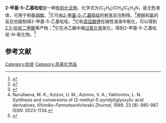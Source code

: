 {{Chembox
| ImageFile = 5-ethyl-2-methylpyridine.svg
| ImageSize = 
| ImageAlt = 
| IUPACName = 
| OtherNames = 5-乙基-2-甲基吡啶
|Section1={{Chembox Identifiers
| CASNo = 104-90-5
| CASNo_Ref = {{Cascite|correct|CAS}}
| Beilstein = 109269
| ChEMBL = 227181
| ChemSpiderID = 21105900
| EC_number = 203-250-0
| PubChem = 7728
| RTECS = TJ6825000
| UNNumber = 2300
| UNII = WG205CGK3Y
| StdInChI=1S/C8H11N/c1-3-8-5-4-7(2)9-6-8/h4-6H,3H2,1-2H3
| StdInChIKey = NTSLROIKFLNUIJ-UHFFFAOYSA-N
| SMILES = CCC1=CN=C(C=C1)C
 }}
|Section2={{Chembox Properties
| C=8|H=11|N=1 
| MolarMass =
| Appearance = 无色液体
| Density = 0.9208 g/cm<sup>3</sup>
| MeltingPtC = −70.3
| BoilingPtC = 178
| Solubility = 1.2 g/100 mL}}
|Section3={{Chembox Hazards
| GHSPictograms = {{GHS05}}{{GHS06}}{{GHS07}}
| GHSSignalWord = 危险
| HPhrases = {{H-phrases|302|311|314|315|317|319|331|412}}
| PPhrases = {{P-phrases|260|261|264|270|271|272|273|280|301+312|301+330+331|302+352|303+361+353|304+340|305+351+338|310|311|312|321|322|330|332+313|333+313|337+313|361|362|363|403+233|405|501}}
| MainHazards = 
| FlashPt = 
| AutoignitionPt = }}
}}

'''2-甲基-5-乙基吡啶'''是一种[[有机化合物|有机化合物]]，化学式为(C<sub>2</sub>H<sub>5</sub>)(CH<sub>3</sub>)C<sub>5</sub>H<sub>3</sub>N，是无色液体，可用于制备[[烟酸|烟酸]]。<ref name=ullmann>{{Ullmann|first1=Shinkichi|last1 =Shimizu|first2=Nanao|last2= Watanabe|first3=Toshiaki|last3=Kataoka|first4=Takayuki|last4= Shoji|first5=Nobuyuki|last5=Abe|first6=Sinji|last6=Morishita|first7=Hisao|last7=Ichimura|title=Pyridine and Pyridine Derivatives|year=2007|doi=10.1002/14356007.a22_399}}</ref>它可由[[:d:Q82855080|2-甲基-5-乙基哌啶]]的脱氢反应制得。<ref>{{cite journal|journal=The Journal of Organic Chemistry|volume=04|issue=4|language=en|issn=0022-3263|date=1939-09|pages=365–375|doi=10.1021/jo01216a002|url=https://pubs.acs.org/doi/abs/10.1021/jo01216a002|title=STUDIES IN THE PYRIDINE SERIES. I. AN IMPROVED SYNTHESIS OF 2,3-DIMETHYLPYRIDINE AND THE CONVERSION OF THE LATTER INTO AN ANALOG OF THIAMINE|accessdate=2021-04-07|author=Jacob Finkelstein, Robert C. Elderfield}}</ref>[[甲醛|甲醛]]和[[氨|氨]]的反应也能制得2-甲基-5-乙基吡啶。<ref>{{cite journal|journal=Journal of Molecular Catalysis A: Chemical|volume=298|issue=1-2|language=en|date=2009-02|pages=99–102|doi=10.1016/j.molcata.2008.10.010|url=https://linkinghub.elsevier.com/retrieve/pii/S1381116908004585|title=Zeolite catalysed synthesis of 5-ethyl-2-methylpyridine under high pressure|accessdate=2021-04-07|author=K.V.V. Krishna Mohan, K. Suresh Kumar Reddy, N. Narender, S.J. Kulkarni}}</ref>它和[[高锰酸钾|高锰酸钾]]在碱性溶液中氧化，可以得到[[2,5-吡啶二甲酸|2,5-吡啶二甲酸]]等产物；<ref>Nurullaeva, M. K.; Azizov, U. M.; Azimov, V. A.; Yakhontov, L. N. Synthesis and conversions of (2-​methyl-​5-​pyridyl)​glyoxylic acid derivatives. ''Khimiko-Farmatsevticheskii Zhurnal'', 1989. 23 (8): 985-987. ISSN: 0023-1134.</ref>它在冰乙酸中被[[过氧化氢|过氧化氢]]氧化，得到2-甲基-5-乙基吡啶-''N''-氧化物。<ref>{{cite journal|journal=Journal of Inorganic Biochemistry|volume=144|language=en|date=2015-03|pages=18–30|doi=10.1016/j.jinorgbio.2014.12.015|url=https://linkinghub.elsevier.com/retrieve/pii/S0162013414003080|title=Synthesis and characterization of the anticancer and metal binding properties of novel pyrimidinylhydrazone derivatives|accessdate=2021-04-07|author=Veronika F.S. Pape, Dóra Türk, Pál Szabó, Michael Wiese, Eva A. Enyedy, Gergely Szakács|archive-date=2018-06-23|archive-url=https://web.archive.org/web/20180623144616/https://linkinghub.elsevier.com/retrieve/pii/S0162013414003080}}</ref>
==参考文献==
<references />

[[Category:吡啶|Category:吡啶]]
[[Category:恶臭化学品|Category:恶臭化学品]]